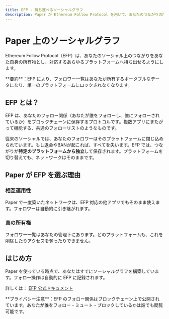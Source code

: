 ```yaml
---
title: EFP - 持ち運べるソーシャルグラフ
description: Paper が Ethereum Follow Protocol を用いて、あなたのつながりの所有権を実現する方法
---
```



# Paper 上のソーシャルグラフ

Ethereum Follow Protocol（EFP）は、あなたのソーシャル上のつながりをあなた自身の所有物とし、対応するあらゆるプラットフォームへ持ち出せるようにします。

<Callout type="info">
**要約**：EFP により、フォロワー一覧はあなたが所有するポータブルなデータになり、単一のプラットフォームにロックされなくなります。
</Callout>

## EFP とは？

EFP は、あなたのフォロー関係（あなたが誰をフォローし、誰にフォローされているか）をブロックチェーンに保存するプロトコルです。複数アプリにまたがって機能する、共通のフォローリストのようなものです。

従来のソーシャルでは、あなたのフォロワーはそのプラットフォームに閉じ込められています。もし退会やBANが起これば、すべてを失います。EFP では、つながりが**特定のプラットフォームから独立**して保存されます。プラットフォームを切り替えても、ネットワークはそのままです。

## Paper が EFP を選ぶ理由

### 相互運用性
Paper で一度築いたネットワークは、EFP 対応の他アプリでもそのまま使えます。フォロワーは自動的に引き継がれます。

### 真の所有権
フォロワー一覧はあなたの管理下にあります。どのプラットフォームも、これを削除したりアクセスを奪ったりできません。

## はじめ方

Paper を使っている時点で、あなたはすでにソーシャルグラフを構築しています。フォロー操作は自動的に EFP に記録されます。

詳しくは： [EFP 公式ドキュメント](https://docs.efp.app/intro/)

<Callout>
**プライバシー注意**：EFP のフォロー関係はブロックチェーン上で公開されています。あなたが誰をフォロー・ミュート・ブロックしているかは誰でも閲覧可能です。
</Callout>
